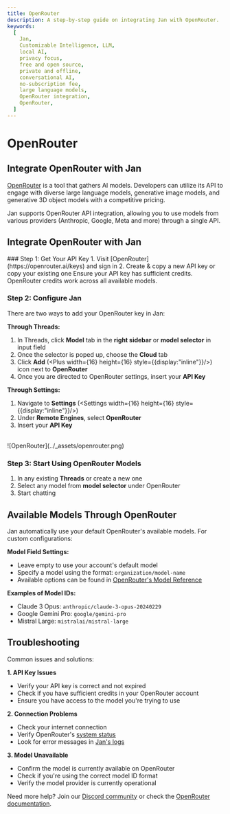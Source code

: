 ```yaml
---
title: OpenRouter
description: A step-by-step guide on integrating Jan with OpenRouter.
keywords:
  [
    Jan,
    Customizable Intelligence, LLM,
    local AI,
    privacy focus,
    free and open source,
    private and offline,
    conversational AI,
    no-subscription fee,
    large language models,
    OpenRouter integration,
    OpenRouter,
  ]
---
```



# OpenRouter

## Integrate OpenRouter with Jan

[OpenRouter](https://openrouter.ai/) is a tool that gathers AI models. Developers can utilize its API to engage with diverse large language models, generative image models, and generative 3D object models with a competitive pricing.

Jan supports OpenRouter API integration, allowing you to use models from various providers (Anthropic, Google, Meta and more) through a single API.

## Integrate OpenRouter with Jan

<Steps>
### Step 1: Get Your API Key
1. Visit [OpenRouter](https://openrouter.ai/keys) and sign in
2. Create & copy a new API key or copy your existing one

<Callout type='info'>
Ensure your API key has sufficient credits. OpenRouter credits work across all available models.
</Callout>

### Step 2: Configure Jan
There are two ways to add your OpenRouter key in Jan:

**Through Threads:**
1. In Threads, click **Model** tab in the **right sidebar** or **model selector** in input field
2. Once the selector is poped up, choose the **Cloud** tab
3. Click **Add** (<Plus width={16} height={16} style={{display:"inline"}}/>) icon next to **OpenRouter**
4. Once you are directed to OpenRouter settings, insert your **API Key**

**Through Settings:**
1. Navigate to **Settings** (<Settings width={16} height={16} style={{display:"inline"}}/>)
2. Under **Remote Engines**, select **OpenRouter**
3. Insert your **API Key**

<br/>
![OpenRouter](../_assets/openrouter.png)
<br/>

### Step 3: Start Using OpenRouter Models

1. In any existing **Threads** or create a new one
2. Select any model from **model selector** under OpenRouter
3. Start chatting
</Steps>

## Available Models Through OpenRouter

Jan automatically use your default OpenRouter's available models. For custom configurations:

**Model Field Settings:**
- Leave empty to use your account's default model
- Specify a model using the format: `organization/model-name`
- Available options can be found in [OpenRouter's Model Reference](https://openrouter.ai/models)

**Examples of Model IDs:**
- Claude 3 Opus: `anthropic/claude-3-opus-20240229`
- Google Gemini Pro: `google/gemini-pro`
- Mistral Large: `mistralai/mistral-large`

## Troubleshooting

Common issues and solutions:

**1. API Key Issues**
- Verify your API key is correct and not expired
- Check if you have sufficient credits in your OpenRouter account
- Ensure you have access to the model you're trying to use

**2. Connection Problems**
- Check your internet connection
- Verify OpenRouter's [system status](https://status.openrouter.ai)
- Look for error messages in [Jan's logs](/docs/troubleshooting#how-to-get-error-logs)

**3. Model Unavailable**
- Confirm the model is currently available on OpenRouter
- Check if you're using the correct model ID format
- Verify the model provider is currently operational

Need more help? Join our [Discord community](https://discord.gg/FTk2MvZwJH) or check the [OpenRouter documentation](https://openrouter.ai/docs).